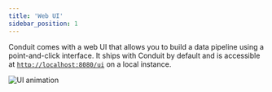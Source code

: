 ```yaml
---
title: 'Web UI'
sidebar_position: 1
---
```


Conduit comes with a web UI that allows you to build a data pipeline using a
point-and-click interface. It ships with Conduit by default and is accessible at
[`http://localhost:8080/ui`](http://localhost:8080/ui) on a local instance.

![UI animation](/img/ui-animation.gif)